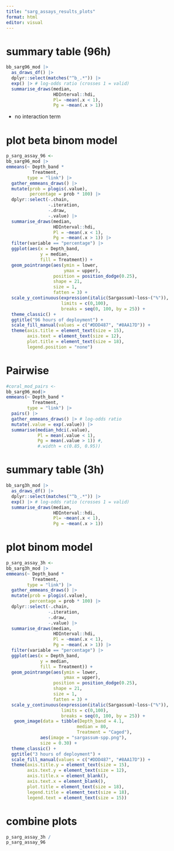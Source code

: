 ---
title: "sarg_assays_results_plots"
format: html
editor: visual
---

# summary table (96h)

```{r}
bb_sarg96_mod |>  
  as_draws_df() |> 
  dplyr::select(matches("^b_.*")) |>
  exp() |> # log-odds ratio (crosses 1 = valid)
  summarise_draws(median,
                  HDInterval::hdi,
                  Pl= ~mean(.x < 1),
                  Pg = ~mean(.x > 1))
```

- no interaction term

# plot beta binom model

```{r}
p_sarg_assay_96 <- 
bb_sarg96_mod |> 
emmeans(~ Depth_band *
          Treatment,
        type = "link") |> 
  gather_emmeans_draws() |> 
  mutate(prob = plogis(.value),
         percentage = prob * 100) |> 
  dplyr::select(-.chain,
                -.iteration,
                -.draw,
                -.value) |> 
  summarise_draws(median,
                  HDInterval::hdi,
                  Pl = ~mean(.x < 1),
                  Pg = ~mean(.x > 1)) |> 
  filter(variable == "percentage") |> 
  ggplot(aes(x = Depth_band,
             y = median,
             fill = Treatment)) +
  geom_pointrange(aes(ymin = lower, 
                      ymax = upper),
                  position = position_dodge(0.25),
                  shape = 21,
                  size = 1,
                  fatten = 3) +
  scale_y_continuous(expression(italic(Sargassum)~loss~("%")),
                     limits = c(0,100),
                     breaks = seq(0, 100, by = 25)) +
  theme_classic() +
  ggtitle("96 hours of deployment") +
  scale_fill_manual(values = c("#DDD487", "#8AA17D")) +
  theme(axis.title = element_text(size = 15),
        axis.text = element_text(size = 12),
        plot.title = element_text(size = 18),
        legend.position = "none")
```


# Pairwise

```{r}
#coral_mod_pairs <- 
bb_sarg96_mod|> 
emmeans(~ Depth_band *
          Treatment,
        type = "link") |>
  pairs() |> 
  gather_emmeans_draws() |> # log-odds ratio
  mutate(.value = exp(.value)) |>    
  summarise(median_hdci(.value),
            Pl = mean(.value < 1),
            Pg = mean(.value > 1)) #,
            #.width = c(0.85, 0.95))
```

# summary table (3h)

```{r}
bb_sarg3h_mod |>  
  as_draws_df() |> 
  dplyr::select(matches("^b_.*")) |>
  exp() |> # log-odds ratio (crosses 1 = valid)
  summarise_draws(median,
                  HDInterval::hdi,
                  Pl= ~mean(.x < 1),
                  Pg = ~mean(.x > 1))
```

# plot binom model

```{r}
p_sarg_assay_3h <- 
bb_sarg3h_mod |> 
emmeans(~ Depth_band *
          Treatment,
        type = "link") |> 
  gather_emmeans_draws() |> 
  mutate(prob = plogis(.value),
         percentage = prob * 100) |> 
  dplyr::select(-.chain,
                -.iteration,
                -.draw,
                -.value) |> 
  summarise_draws(median,
                  HDInterval::hdi,
                  Pl = ~mean(.x < 1),
                  Pg = ~mean(.x > 1)) |> 
  filter(variable == "percentage") |> 
  ggplot(aes(x = Depth_band,
             y = median,
             fill = Treatment)) +
  geom_pointrange(aes(ymin = lower, 
                      ymax = upper),
                  position = position_dodge(0.25),
                  shape = 21,
                  size = 1,
                  fatten = 3) +
  scale_y_continuous(expression(italic(Sargassum)~loss~("%")),
                     limits = c(0,100),
                     breaks = seq(0, 100, by = 25)) +
   geom_image(data = tibble(Depth_band = 4.1,
                           median = 80,
                           Treatment = "Caged"),
             aes(image = "sargassum-spp.png"),
             size = 0.30) + 
  theme_classic() +
  ggtitle("3 hours of deployment") +
  scale_fill_manual(values = c("#DDD487", "#8AA17D")) +
  theme(axis.title.y = element_text(size = 15),
        axis.text.y = element_text(size = 12),
        axis.title.x = element_blank(),
        axis.text.x = element_blank(),
        plot.title = element_text(size = 18),
        legend.title = element_text(size = 18),
        legend.text = element_text(size = 15))
```

# combine plots

```{r}
p_sarg_assay_3h / 
p_sarg_assay_96
```

